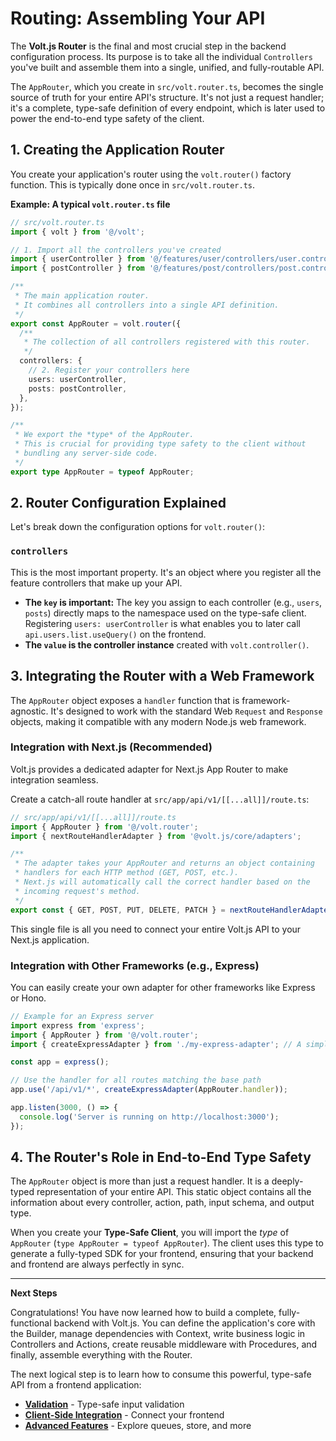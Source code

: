 # Routing: Assembling Your API

The **Volt.js Router** is the final and most crucial step in the backend configuration process. Its purpose is to take all the individual `Controllers` you've built and assemble them into a single, unified, and fully-routable API.

The `AppRouter`, which you create in `src/volt.router.ts`, becomes the single source of truth for your entire API's structure. It's not just a request handler; it's a complete, type-safe definition of every endpoint, which is later used to power the end-to-end type safety of the client.

## 1. Creating the Application Router

You create your application's router using the `volt.router()` factory function. This is typically done once in `src/volt.router.ts`.

**Example: A typical `volt.router.ts` file**

```typescript
// src/volt.router.ts
import { volt } from '@/volt';

// 1. Import all the controllers you've created
import { userController } from '@/features/user/controllers/user.controller';
import { postController } from '@/features/post/controllers/post.controller';

/**
 * The main application router.
 * It combines all controllers into a single API definition.
 */
export const AppRouter = volt.router({
  /**
   * The collection of all controllers registered with this router.
   */
  controllers: {
    // 2. Register your controllers here
    users: userController,
    posts: postController,
  },
});

/**
 * We export the *type* of the AppRouter.
 * This is crucial for providing type safety to the client without
 * bundling any server-side code.
 */
export type AppRouter = typeof AppRouter;
```

## 2. Router Configuration Explained

Let's break down the configuration options for `volt.router()`:

### `controllers`

This is the most important property. It's an object where you register all the feature controllers that make up your API.

- **The `key` is important:** The key you assign to each controller (e.g., `users`, `posts`) directly maps to the namespace used on the type-safe client. Registering `users: userController` is what enables you to later call `api.users.list.useQuery()` on the frontend.
- **The `value` is the controller instance** created with `volt.controller()`.

## 3. Integrating the Router with a Web Framework

The `AppRouter` object exposes a `handler` function that is framework-agnostic. It's designed to work with the standard Web `Request` and `Response` objects, making it compatible with any modern Node.js web framework.

### Integration with Next.js (Recommended)

Volt.js provides a dedicated adapter for Next.js App Router to make integration seamless.

Create a catch-all route handler at `src/app/api/v1/[[...all]]/route.ts`:

```typescript
// src/app/api/v1/[[...all]]/route.ts
import { AppRouter } from '@/volt.router';
import { nextRouteHandlerAdapter } from '@volt.js/core/adapters';

/**
 * The adapter takes your AppRouter and returns an object containing
 * handlers for each HTTP method (GET, POST, etc.).
 * Next.js will automatically call the correct handler based on the
 * incoming request's method.
 */
export const { GET, POST, PUT, DELETE, PATCH } = nextRouteHandlerAdapter(AppRouter);
```

This single file is all you need to connect your entire Volt.js API to your Next.js application.

### Integration with Other Frameworks (e.g., Express)

You can easily create your own adapter for other frameworks like Express or Hono.

```typescript
// Example for an Express server
import express from 'express';
import { AppRouter } from '@/volt.router';
import { createExpressAdapter } from './my-express-adapter'; // A simple custom adapter

const app = express();

// Use the handler for all routes matching the base path
app.use('/api/v1/*', createExpressAdapter(AppRouter.handler));

app.listen(3000, () => {
  console.log('Server is running on http://localhost:3000');
});
```

## 4. The Router's Role in End-to-End Type Safety

The `AppRouter` object is more than just a request handler. It is a deeply-typed representation of your entire API. This static object contains all the information about every controller, action, path, input schema, and output type.

When you create your **Type-Safe Client**, you will import the *type* of `AppRouter` (`type AppRouter = typeof AppRouter`). The client uses this type to generate a fully-typed SDK for your frontend, ensuring that your backend and frontend are always perfectly in sync.

---

**Next Steps**

Congratulations! You have now learned how to build a complete, fully-functional backend with Volt.js. You can define the application's core with the Builder, manage dependencies with Context, write business logic in Controllers and Actions, create reusable middleware with Procedures, and finally, assemble everything with the Router.

The next logical step is to learn how to consume this powerful, type-safe API from a frontend application:

- **[Validation](/docs/core-concepts/validation)** - Type-safe input validation
- **[Client-Side Integration](/docs/client-side)** - Connect your frontend
- **[Advanced Features](/docs/advanced-features)** - Explore queues, store, and more
